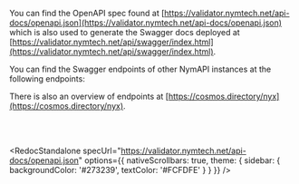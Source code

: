 
You can find the OpenAPI spec found at [https://validator.nymtech.net/api-docs/openapi.json](https://validator.nymtech.net/api-docs/openapi.json) which is also used to generate the Swagger docs deployed at [https://validator.nymtech.net/api/swagger/index.html](https://validator.nymtech.net/api/swagger/index.html).

<Callout type="info" emoji="ℹ️">
You can find the Swagger endpoints of other NymAPI instances at the following endpoints:
<APITable endpoint="https://api.nymtech.net/cosmwasm/wasm/v1/contract/n19604yflqggs9mk2z26mqygq43q2kr3n932egxx630svywd5mpxjsztfpvx/smart/eyJnZXRfY3VycmVudF9kZWFsZXJzIjogeyJsaW1pdCI6IDMwfX0=" />

There is also an overview of endpoints at [https://cosmos.directory/nyx](https://cosmos.directory/nyx).
</Callout>

<br /><br />

<RedocStandalone
  specUrl="https://validator.nymtech.net/api-docs/openapi.json"
  options={{
    nativeScrollbars: true,
    theme: {
      sidebar: {
        backgroundColor: '#273239',
        textColor: '#FCFDFE'
      }
    }
  }}
/>
